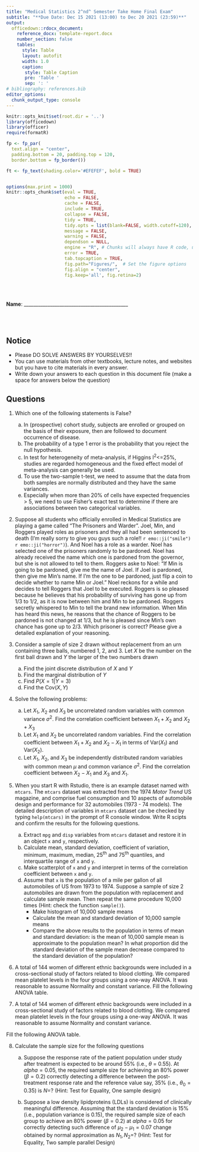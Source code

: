 ```yaml
---
title: "Medical Statistics 2^nd^ Semester Take Home Final Exam"
subtitle: "**Due Date: Dec 15 2021 (13:00) to Dec 20 2021 (23:59)**"
output: 
  officedown::rdocx_document:
    reference_docx: template-report.docx
    number_section: false
    tables:
      style: Table
      layout: autofit
      width: 1.0
      caption:
       style: Table Caption
       pre: 'Table '
       sep: ': '
# bibliography: references.bib       
editor_options: 
  chunk_output_type: console
---
```


```r
knitr::opts_knit$set(root.dir = '..')
library(officedown)
library(officer)
require(formatR)

fp <- fp_par(
  text.align = "center", 
  padding.bottom = 20, padding.top = 120, 
  border.bottom = fp_border())

ft <- fp_text(shading.color='#EFEFEF', bold = TRUE)


options(max.print = 1000)
knitr::opts_chunk$set(eval = TRUE,
                      echo = FALSE,
                      cache = FALSE,
                      include = TRUE,
                      collapse = FALSE,
                      tidy = TRUE,
                      tidy.opts = list(blank=FALSE, width.cutoff=120),
                      message = FALSE,
                      warning = FALSE,
                      dependson = NULL,
                      engine = "R", # Chunks will always have R code, unless noted
                      error = TRUE,
                      tab.topcaption = TRUE, 
                      fig.path="Figures/",  # Set the figure options
                      fig.align = "center",
                      fig.keep='all', fig.retina=2)
```



<br/>
<br/>


**Name**: ____________________________________________


<br/>
<br/>


## **Notice**

- Please DO SOLVE ANSWERS BY YOURSELVES!!
- You can use materials from other textbooks, lecture notes, and websites but you have to cite 
materials in every answer. 
- Write down your answers to each question in this document file (make a space for answers below the question)

## **Questions**

1. Which one of the following statements is False?

   a. In (prospective) cohort study, subjects are enrolled or grouped on the basis of their exposure, 
   then are followed to document occurrence of disease.
   b. The probability of a type 1 error is the probability that you reject the null hypothesis.
   c. In test for heterogeneity of meta-analysis, if Higgins I^2^<=25%, studies are regarded homogeneous 
   and the fixed effect model of meta-analysis can generally be used.
   d. To use the two-sample t-test, we need to assume that the data from both samples are 
   normally distributed and they have the same variances.
   e. Especially when more than 20% of cells have expected frequencies > 5, we need to use 
   Fisher's exact test to determine if there are associations between two categorical variables.



2. Suppose all students who officially enrolled in Medical Statistics are playing a game called 
"The Prisoners and Warder". Joel, Min, and Roggers played roles as prisoners and they all had been 
sentenced to death (I'm really sorry to give you guys such a role!! `r emo::ji("smile")` `r emo::ji("horror")`).
And Noel has a role as a warder. Noel has selected one of the prisoners randomly to be pardoned. Noel 
has already received the name which one is pardoned from the governor, but she is not allowed to tell to them. 
Roggers aske to Noel: "If Min is going to be pardoned, give me the name of Joel. If Joel is pardoned, then 
give me Min's name. If I'm the one to be pardoned, just flip a coin to decide whether to name Min or Joel." 
Noel reckons for a while and decides to tell Roggers that Joel to be executed. Roggers is so pleased 
because he believes that his probability of surviving has gone up from 1/3 to 1/2, as it is now 
between him and Min to be pardoned. Roggers secretly whispered to Min to tell the brand new information. 
When Min has heard this news, he reasons that the chance of Roggers to be pardoned is not changed at 1/3, 
but he is pleased since Min's own chance has gone up to 2/3. Which prisoner is correct? Please 
give a detailed explanation of your reasoning. 



3. Consider a sample of size 2 drawn without replacement from an urn containing three balls, 
numbered 1, 2, and 3. Let $X$ be the number on the first ball drawn and $Y$ the larger of 
the two numbers drawn

   a. Find the joint discrete distribution of $X$ and $Y$
   b. Find the marginal distribution of $Y$
   c. Find $P(X = 1|Y =3)$
   d. Find the $\mathrm{Cov}(X, Y)$


4. Solve the following problems: 

   a. Let $X_1$, $X_2$ and $X_3$ be uncorrelated random variables with common variance $\sigma^2$. 
   Find the correlation coefficient between $X_1 + X_2$ and $X_2 + X_3$
   b. Let $X_1$ and $X_2$ be uncorrelated random variables. Find the correlation coefficient 
   between $X_1 + X_2$ and $X_2 - X_1$ in terms of $\mathrm{Var}(X_1)$ and $\mathrm{Var}(X_2)$. 
   c. Let $X_1$, $X_2$, and $X_3$ be independently distributed random variables with common mean 
   $\mu$ and common variance $\sigma^2$. Find the correlation coefficient between $X_2 - X_1$ and 
   $X_3$ and $X_1$. 


5. When you start R with Rstudio, there is an example dataset named with `mtcars`. The `mtcars` 
dataset was extracted from the 1974 _Motor Trend_ US magazine, and comprise fuel consumption and 
10 aspects of automobile design and performance for 32 automobiles (1973 - 74 models). The detailed 
description of variables in `mtcars` dataset can be checked by typing `help(mtcars)` in the prompt 
of R console window. Write R scipts and confirm the results for the following questions.

   a. Extract `mpg` and `disp` variables from `mtcars` dataset and restore it in an object `x` and `y`, respectively. 
   b. Calculate mean, standard deviation, coefficient of variation, minimum, maximum, median, 
   25^th^ and 75^th^ quantiles, and interquartile range of `x` and `y`. 
   c. Make scatterplot of `x` and `y` and interpret in terms of the correlation coefficient between `x` and `y`. 
   d. Assume that `x` is the population of a mile per gallon of all automobiles of US from 1973 to 1974. 
   Suppose a sample of size 2 automobiles are drawn from the population with replacement and calculate 
   sample mean. Then repeat the same procedure 10,000 times (Hint: check the function `sample()`). 
      - Make histogram of 10,000 sample means
      - Calculate the mean and standard deviation of 10,000 sample means
      - Compare the above results to the population in terms of mean and standard deviation: is the 
      mean of 10,000 sample mean is approximate to the population mean? In what proportion did the 
      standard deviation of the sample mean decrease compared to the standard deviation of the 
      population? 
   
   





6. A total of 144 women of different ethnic backgrounds were included in a cross-sectional study of 
factors related to blood clotting. We compared mean platelet levels in the four groups using a 
one-way ANOVA. It was reasonable to assume Normality and constant variance. Fill the following ANOVA table. 



<!-- ```{r, echo=FALSE, message=FALSE} -->
<!-- library(tidyverse) -->
<!-- library(flextable) -->
<!-- tab1 <- tibble( -->
<!--   Group = c( -->
<!--     "Caucasian", -->
<!--     "Afro-Caribbean", -->
<!--     "Mediterranean", -->
<!--     "Other" -->
<!--   ),  -->
<!--   `Sample Size\nn(%)` = c( -->
<!--     "90 (62.5)", -->
<!--     "21 (14.6)", -->
<!--     "19 (13.2)", -->
<!--     "14 (9.7)" -->
<!--   ),  -->
<!--   `Mean(×10^9^)\n$\\bar{x}$` = c( -->
<!--     "268.1", -->
<!--     "254.3", -->
<!--     "281.1", -->
<!--     "273.3" -->
<!--   ),  -->
<!--   `Standard Deviation(×10^9^)\n$s$` = c( -->
<!--     "77.08", -->
<!--     "67.50", -->
<!--     "71.09", -->
<!--     "63.42" -->
<!--   ) -->
<!-- ) -->

<!-- flextable(tab1) %>%  -->
<!--   align(j=2:4, align = "center") -->

<!-- ``` -->






7. A total of 144 women of different ethnic backgrounds were included in a cross-sectional study of 
factors related to blood clotting. We compared mean platelet levels in the four groups using a 
one-way ANOVA. It was reasonable to assume Normality and constant variance.


Fill the following ANOVA table. 



8. Calculate the sample size for the following questions 

   a. Suppose the response rate of the patient population under study after treatment is expected 
   to be around 55% (i.e., $\theta$ = 0.55). At $alpha=0.05$, the required sample size for achieving 
   an 80% power ($\beta = 0.2$) correctly detecting a difference between the post-treatment 
   response rate and the reference value say, 35% (i.e., $\theta_0 = 0.35$) is $N=$? (Hint: Test for Equality, One sample design)
   
   b. Suppose a low density lipidproteins (LDLs) is considered of clinically meaningful difference. 
   Assuming that the standard deviation is 15% (i.e., population variance is 0.15), the required 
   sample size of each group to achieve an 80% power ($\beta = 0.2$) at $alpha=0.05$ for correctly 
   detecting such difference of $\mu_2 - \mu_1 = 0.07$ change obtained by normal approximation as $N_1, N_2 =$? 
   (Hint: Test for Equality, Two sample parallel Design)







